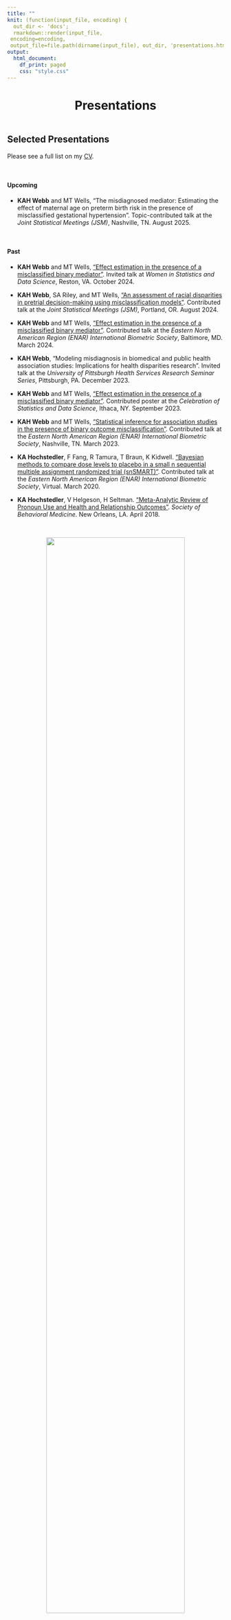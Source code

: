 ```yaml
---
title: ""
knit: (function(input_file, encoding) {
  out_dir <- 'docs';
  rmarkdown::render(input_file,
 encoding=encoding,
 output_file=file.path(dirname(input_file), out_dir, 'presentations.html'))})
output:
  html_document:
    df_print: paged
    css: "style.css"
---
```


<center>

<h1>Presentations</h1>

</center>

</div>

::: {style="margin-bottom:20px;"}
:::

<p style="text-align: center;">
<span style="text-align: center; display: inline-block; color: #4b85d8" class="fa fa-4x fa-microphone" aria-hidden="true"></span>
<span class="my-text"></span>
</p>

</div>

::: {style="margin-bottom:20px;"}
:::

## Selected Presentations

Please see a full list on my [CV](https://github.com/kimberlywebb/docs/blob/9b04879b022bb379bb329941d144994cc19d30bd/KAH_Webb_CV.pdf?raw=true).

$~$
$~$

#### Upcoming

-   **KAH Webb** and MT Wells, "The misdiagnosed mediator: Estimating the effect of maternal age on preterm birth risk in the presence of misclassified gestational hypertension". Topic-contributed talk at the *Joint Statistical Meetings (JSM)*, Nashville, TN. August 2025.

$~$

#### Past

-   **KAH Webb** and MT Wells, ["Effect estimation in the presence of a misclassified binary mediator"](https://github.com/kimberlywebb/docs/blob/0dc46489b01436856aa56630cfd117b8f81a34df/KAH_Webb_WSDS2024_slides_website_version.pdf?raw=true). Invited talk at *Women in Statistics and Data Science*, Reston, VA. October 2024.

-   **KAH Webb**, SA Riley, and MT Wells, ["An assessment of racial disparities in pretrial decision-making using misclassification models"](https://github.com/kimberlywebb/docs/blob/f9ce847a3ce17316370fb4a6e9044c39683b00ff/KAH_Webb_JSM2024_Slides_WebsiteVersion.pdf?raw=true). Contributed talk at the *Joint Statistical Meetings (JSM)*, Portland, OR. August 2024. 

-   **KAH Webb** and MT Wells, ["Effect estimation in the presence of a misclassified binary mediator"](https://github.com/kimberlywebb/docs/blob/98d5153509436d0a66d1160b5056abc5bc16e6d6/KAH_Webb_ENAR_March2024_Slides.pdf?raw=true). Contributed talk at the *Eastern North American Region (ENAR) International Biometric Society*, Baltimore, MD. March 2024.

-   **KAH Webb**, "Modeling misdiagnosis in biomedical and public health association studies: Implications for health disparities research". Invited talk at the *University of Pittsburgh Health Services Research Seminar Series*, Pittsburgh, PA. December 2023.

-   **KAH Webb** and MT Wells, ["Effect estimation in the presence of a misclassified binary mediator"](https://github.com/kimberlywebb/docs/blob/0b534c48d3249fe7a28e64c263bc7c64aaeb5c06/Webb_Cornell_poster_2023-09-01.pdf?raw=true). Contributed poster at the *Celebration of Statistics and Data Science*, Ithaca, NY. September 2023.

-   **KAH Webb** and MT Wells, ["Statistical inference for association studies in the presence of binary outcome misclassification"](https://raw.github.com/kimhochstedler/documents/master/KA_Hochstedler_ENAR2023_Slides.pdf). Contributed talk at the *Eastern North American Region (ENAR) International Biometric Society*, Nashville, TN. March 2023.

-   **KA Hochstedler**, F Fang, R Tamura, T Braun, K Kidwell. ["Bayesian methods to compare dose levels to placebo in a small n sequential multiple assignment randomized trial (snSMART)"](https://raw.github.com/kimhochstedler/documents/master/enar2020_slides.pptx). Contributed talk at the *Eastern North American Region (ENAR) International Biometric Society*, Virtual. March 2020.

+   **KA Hochstedler**, V Helgeson, H Seltman. ["Meta-Analytic Review of Pronoun Use and Health and Relationship Outcomes"](https://raw.github.com/kimhochstedler/documents/master/sbm2018_poster.pptx). *Society of Behavioral Medicine*. New Orleans, LA. April 2018.


$~$

<center>
<img align="center" src="favorite_slides_2024.png" style="width:80%">
</center>